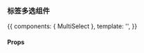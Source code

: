 

<Meta title="MultiSelect" component={MultiSelect} />

### 标签多选组件

<Story name="basic" height="200px">
  {{
    components: { MultiSelect },
    template: '<multi-select label="I\'m a label"/>',
  }}
</Story>

#### Props

<Props of={MultiSelect} />
